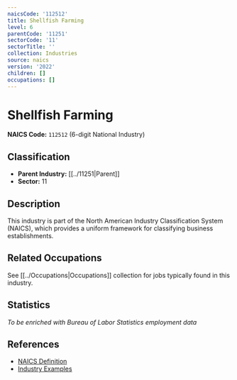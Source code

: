 ```yaml
---
naicsCode: '112512'
title: Shellfish Farming
level: 6
parentCode: '11251'
sectorCode: '11'
sectorTitle: ''
collection: Industries
source: naics
version: '2022'
children: []
occupations: []
---
```

# Shellfish Farming

**NAICS Code:** `112512` (6-digit National Industry)

## Classification

- **Parent Industry:** [[../11251|Parent]]
- **Sector:** 11

## Description

This industry is part of the North American Industry Classification System (NAICS), which provides a uniform framework for classifying business establishments.

## Related Occupations

See [[../Occupations|Occupations]] collection for jobs typically found in this industry.

## Statistics

*To be enriched with Bureau of Labor Statistics employment data*

## References

- [NAICS Definition](https://www.census.gov/naics/)
- [Industry Examples](https://www.census.gov/naics/2022NAICS/)
